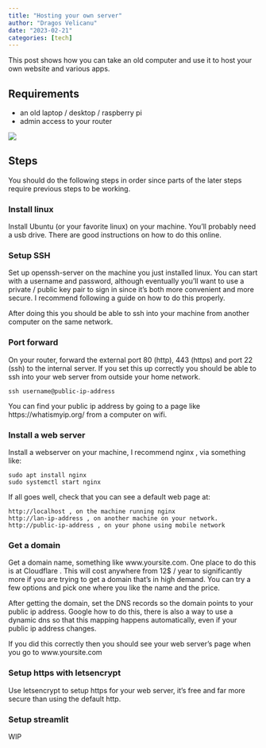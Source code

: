 ```yaml
---
title: "Hosting your own server"
author: "Dragos Velicanu"
date: "2023-02-21"
categories: [tech]
---
```


This post shows how you can take an old computer and use it to host your own website and
various apps.

## Requirements

* an old laptop / desktop / raspberry pi
* admin access to your router

![](pi.jpg)

## Steps

You should do the following steps in order since parts of the later steps require previous steps to be working.

### Install linux

Install Ubuntu (or your favorite linux) on your machine. You’ll probably need a usb drive. There are good instructions on how to do this online.

### Setup SSH

Set up openssh-server on the machine you just installed linux. You can start with a username and password, although eventually you’ll want to use a private / public key pair to sign in since it’s both more convenient and more secure. I recommend following a guide on how to do this properly.

After doing this you should be able to ssh into your machine from another computer on the same network.

### Port forward

On your router, forward the external port 80 (http), 443 (https) and port 22 (ssh) to the internal server. If you set this up correctly you should be able to ssh into your web server from outside your home network.

```
ssh username@public-ip-address
```

You can find your public ip address by going to a page like https://whatismyip.org/ from a computer on wifi.

### Install a web server

Install a webserver on your machine, I recommend nginx , via something like:

```
sudo apt install nginx
sudo systemctl start nginx
```

If all goes well, check that you can see a default web page at:

```    
http://localhost , on the machine running nginx
http://lan-ip-address , on another machine on your network.
http://public-ip-address , on your phone using mobile network
```

### Get a domain

Get a domain name, something like www.yoursite.com. One place to do this is at Cloudflare . This will cost anywhere from 12$ / year to significantly more if you are trying to get a domain that’s in high demand. You can try a few options and pick one where you like the name and the price.

After getting the domain, set the DNS records so the domain points to your public ip address. Google how to do this, there is also a way to use a dynamic dns so that this mapping happens automatically, even if your public ip address changes.

If you did this correctly then you should see your web server’s page when you go to
www.yoursite.com

### Setup https with letsencrypt

Use letsencrypt to setup https for your web server, it’s free and far more secure than using the default http.

### Setup streamlit

WIP
